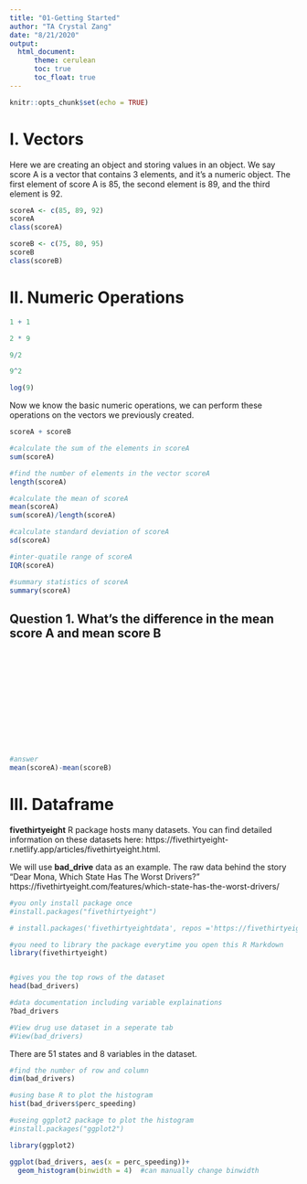 ```yaml
---
title: "01-Getting Started"
author: "TA Crystal Zang"
date: "8/21/2020"
output:
  html_document:
      theme: cerulean
      toc: true
      toc_float: true
---
```


```r
knitr::opts_chunk$set(echo = TRUE)
```

# I. Vectors
Here we are creating an object and storing values in an object. We say score A is a vector that contains 3 elements, and it's a numeric object. The first element of score A is 85, the second element is 89, and the third element is 92.
```r
scoreA <- c(85, 89, 92)
scoreA
class(scoreA)

scoreB <- c(75, 80, 95)
scoreB
class(scoreB)
```

# II. Numeric Operations
```r
1 + 1 

2 * 9 

9/2

9^2

log(9)
```

Now we know the basic numeric operations, we can perform these operations on the vectors we previously created. 
```r
scoreA + scoreB

#calculate the sum of the elements in scoreA
sum(scoreA)

#find the number of elements in the vector scoreA
length(scoreA)

#calculate the mean of scoreA
mean(scoreA)
sum(scoreA)/length(scoreA)

#calculate standard deviation of scoreA
sd(scoreA)

#inter-quatile range of scoreA
IQR(scoreA)

#summary statistics of scoreA
summary(scoreA)
```

## Question 1. What's the difference in the mean score A and mean score B

<br>
<br>
<br>
<br>
<br>
<br>
<br>
<br>
<br>
<br>
```r
#answer
mean(scoreA)-mean(scoreB)
```


# III. Dataframe
**fivethirtyeight** R package hosts many datasets. You can find detailed information on these datasets here: https://fivethirtyeight-r.netlify.app/articles/fivethirtyeight.html. 


We will use **bad_drive** data as an example. The raw data behind the story "Dear Mona, Which State Has The Worst Drivers?" https://fivethirtyeight.com/features/which-state-has-the-worst-drivers/

```r
#you only install package once
#install.packages("fivethirtyeight")

# install.packages('fivethirtyeightdata', repos ='https://fivethirtyeightdata.github.io/drat/',type = 'source')

#you need to library the package everytime you open this R Markdown 
library(fivethirtyeight)


#gives you the top rows of the dataset
head(bad_drivers)

#data documentation including variable explainations
?bad_drivers

#View drug use dataset in a seperate tab
#View(bad_drivers)
```


There are 51 states and 8 variables in the dataset. 
```r
#find the number of row and column
dim(bad_drivers) 
```

```r
#using base R to plot the histogram
hist(bad_drivers$perc_speeding)

#useing ggplot2 package to plot the histogram
#install.packages("ggplot2")

library(ggplot2)

ggplot(bad_drivers, aes(x = perc_speeding))+
  geom_histogram(binwidth = 4)  #can manually change binwidth
```



